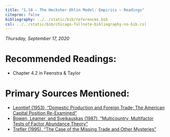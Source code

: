 ```yaml
---
title: "1.10 — The Hecksher Ohlin Model: Empirics — Readings"
citeproc: false
bibliography: ../../static/bib/references.bib
csl: ../../static/bib/chicago-fullnote-bibliography-no-bib.csl
---
```


*Thursday, September 17, 2020*

# Recommended Readings:

- Chapter 4.2 in Feenstra & Taylor

# Primary Sources Mentioned:

- [<i class="fas fa-file-pdf"></i> Leontief (1953), “Domestic Production and Foreign Trade; The American Capital Position Re-Examined”](/readings/Leontief-1953.pdf)
- [<i class="fas fa-file-pdf"></i> Bowen, Leamer, and Sveikauskas (1987), “Multicountry, Multifactor Tests of Factor Abundance Theory”](/readings/Bowen-1987.pdf)
- [<i class="fas fa-file-pdf"></i> Trefler (1995), “The Case of the Missing Trade and Other Mysteries”](/readings/Trefler-1995.pdf)
